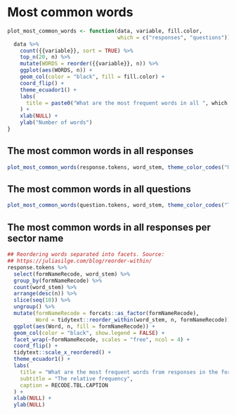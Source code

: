 
# Most common words {-}

```r
plot_most_common_words <- function(data, variable, fill.color, 
                                   which = c("responses", "questions")) {
  data %>%
    count({{variable}}, sort = TRUE) %>% 
    top_n(20, n) %>% 
    mutate(WORDS = reorder({{variable}}, n)) %>% 
    ggplot(aes(WORDS, n)) +
    geom_col(color = "black", fill = fill.color) +
    coord_flip() +
    theme_ecuador1() +
    labs(
      title = paste0("What are the most frequent words in all ", which, "?")
    ) +
    xlab(NULL) +
    ylab("Number of words")
}
```

## The most common words in all responses {-}

```r
plot_most_common_words(response.tokens, word_stem, theme_color_codes("UNHCR blue"), "responses")
```

## The most common words in all questions {-}

```r
plot_most_common_words(question.tokens, word_stem, theme_color_codes("Taffy"), "questions")
```

## The most common words in all responses per sector name {-}

```r
## Reordering words separated into facets. Source:
## https://juliasilge.com/blog/reorder-within/
response.tokens %>%
  select(formNameRecode, word_stem) %>% 
  group_by(formNameRecode) %>% 
  count(word_stem) %>% 
  arrange(desc(n)) %>% 
  slice(seq(10)) %>% 
  ungroup() %>% 
  mutate(formNameRecode = forcats::as_factor(formNameRecode),
         Word = tidytext::reorder_within(word_stem, n, formNameRecode)) %>% 
  ggplot(aes(Word, n, fill = formNameRecode)) +
  geom_col(color = "black", show.legend = FALSE) +
  facet_wrap(~formNameRecode, scales = "free", ncol = 4) +
  coord_flip() +
  tidytext::scale_x_reordered() + 
  theme_ecuador1() +
  labs(
    title = "What are the most frequent words from responses in the form topics?",
    subtitle = "The relative frequency",
    caption = RECODE.TBL.CAPTION
  ) +
  xlab(NULL) +
  ylab(NULL)
```

